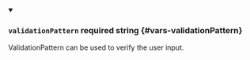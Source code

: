 
<details className="config-field" data-expandable="false" open>
<summary>

### `validationPattern` <span className="config-field-required" data-required="false">required</span> <span className="config-field-type">string</span> <span className="config-field-default"></span> <span className="config-field-enum"></span> {#vars-validationPattern}

ValidationPattern can be used to verify the user input.

</summary>



</details>
